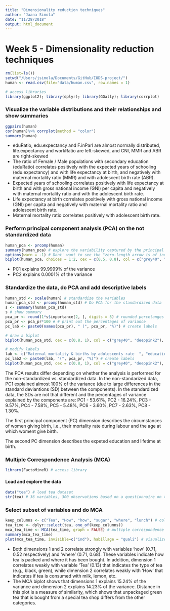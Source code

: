 ```yaml
---
title: "Dimensionality reduction techniques"
author: "Jaana Simola"
date: "11/28/2018"
output: html_document
---
```


# Week 5 - Dimensionality reduction techniques

```r
rm(list=ls())
setwd("/Users/jsimola/Documents/GitHub/IODS-project/")
human <- read.csv(file="data/human.csv", row.names = 1)
```

```r
# access libraries
library(ggplot2); library(dplyr); library(GGally); library(corrplot)
```


### Visualize the variable distributions and their relationships and show summaries
```r
ggpairs(human)
cor(human)%>% corrplot(method = "color")
summary(human)
```

  
* eduRatio, edu.expectancy and F.inParl are almost normally distributed, life.expectancy and workRatio are left-skewed, and CNI, MMR and ABR are right-skewed
* The ratio of Female / Male populations with secondary education (eduRatio) correlates positively with the expected years of schooling (edu.expectancy) and with life expectancy at birth, and negatively with maternal mortality ratio (MMR) and with adolescent birth rate (ABR).
* Expected years of schooling correlates positively with life expectancy at birth and with gross national income (GNI) per capita and negatively with maternal mortality ratio and with the adolescent birth rate.
* Life expectancy at birth correlates positively with gross national income (GNI) per capita and negatively with maternal mortality ratio and adolescent birth rate.
* Maternal mortality ratio correlates positively with adolescent birth rate.


### Perform principal component analysis (PCA) on the not standardized data  
```r
human_pca <- prcomp(human)
summary(human_pca) # explore the variability captured by the principal components
options(warn = -1) # Dont' want to see the "zero-length arrow is of indeterminate angle and so skipped"
biplot(human_pca, choices = 1:2, cex = c(0.5, 0.8), col = c("grey40", "deeppink2"), xlim=c(-0.5, 0.5), ylim=c(-0.4, 0.2)) # Draw a biplot displaying the observations by the first two principal components
```

  
* PC1 explains 99.9999% of the variance
* PC2 explains 0.0001% of the variance

### Standardize the data, do PCA and add descriptive labels
```r
human_std <- scale(human) # standardize the variables
human_pca_std <- prcomp(human_std) # Do PCA for the standardized data
s <- summary(human_pca_std)
s # show summary
pca_pr <- round(1*s$importance[2, ], digits = 5) # rounded percetanges of variance captured by each PC
pca_pr <- pca_pr*100 # # print out the percentages of variance
pc_lab <- paste0(names(pca_pr), " (", pca_pr, "%)") # create labels

# draw a biplot
biplot(human_pca_std, cex = c(0.8, 1), col = c("grey40", "deeppink2"), xlab = pc_lab[1], ylab = pc_lab[2])

# modify labels 
lab <- c("Maternal mortality & births by adolescents rate  ", "education & life expectancy at birth ")
pc_lab2 <- paste0(lab, "(", pca_pr, "%)") # create labels
biplot(human_pca_std, cex = c(0.8, 1), col = c("grey40", "deeppink2"), xlab = pc_lab2[1], ylab = pc_lab2[2])
```
  
The PCA results differ depending on whether the analysis is performed for the non-standardized vs. standardized data. In the non-standarized data, PC1 explained almost 100% of the variance (due to large differences in the  standard deviantions (SD) between the components). In the standardized data, the SDs are not that different and the percentages of variance explained by the components are: PC1 - 53.61%, PC2 - 16.24%, PC3 - 9.57%, PC4 - 7.58%, PC5 - 5.48%, PC6 - 3.60%, PC7 - 2.63%, PC8 - 1.30%.
  
The first principal component (PC) dimension describes the circumstances of women giving birth, i.e.,  their mortality rate during labour and the age at which woment give birth.
  
The second PC dimension describes the expeted education and lifetime at birth. 


### Multiple Correspondence Analysis (MCA)
```r
library(FactoMineR) # access library
```

#### Load and explore the data
```r
data("tea") # load tea dataset
str(tea) # 36 variables, 300 observations based on a questionnaire on tea consumption
```

### Select subset of variables and do MCA
```r
keep_columns <- c("Tea", "How", "how", "sugar", "where", "lunch") # column names to keep in the dataset
tea_time <- dplyr::select(tea, one_of(keep_columns))
mca_tea_time <- MCA(tea_time, graph = FALSE) # multiple correspondence analysis
summary(mca_tea_time)
plot(mca_tea_time, invisible=c("ind"), habillage = "quali") # visualize MCA
```

  
* Both dimensions 1 and 2 correlate strongly with variables 'how' (0.71, 0.52 respectively) and 'where' (0.71, 0.68). These variables indicate how tea is packed and where it has been bought. In addition, dimension 1 correlates weakly with variable 'Tea' (0.13) that indicates the type of tea (e.g., black, green), while dimension 2 correlates weakly with 'How' that indicates if tea is consumed with milk, lemon, etc.  
* The MCA biplot shows that dimensions 1 explains 15.24% of the variance and dimension 2 explains 14.23% of the variance. Distance in this plot is a measure of similarity, which shows that unpackaged green tea that is bought from a special tea shop differs from the other categories.  
